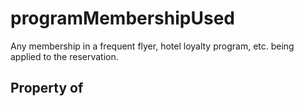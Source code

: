# programMembershipUsed

Any membership in a frequent flyer, hotel loyalty program, etc. being applied to the reservation.

## Property of



